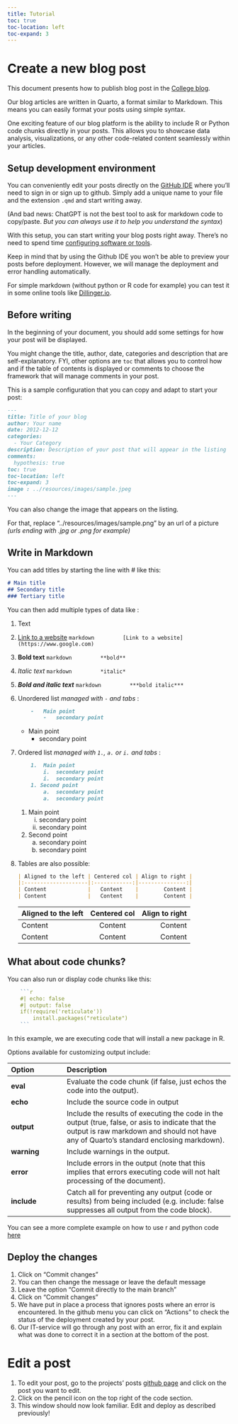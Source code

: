 ```yaml
---
title: Tutorial
toc: true
toc-location: left
toc-expand: 3
---
```


# Create a new blog post

This document presents how to publish blog post in the [College blog](https://github.com/IPESE/college_blog).

Our blog articles are written in Quarto, a format similar to Markdown. This means you can easily format your posts using simple syntax.

One exciting feature of our blog platform is the ability to include R or Python code chunks directly in your posts. This allows you to showcase data analysis, visualizations, or any other code-related content seamlessly within your articles.

## Setup development environment

You can conveniently edit your posts directly on the [GitHub IDE](https://github.com/IPESE/college_blog/new/main/posts) where you'll need to sign in or sign up to github. Simply add a unique name to your file and the extension `.qmd` and start writing away.

(And bad news: ChatGPT is not the best tool to ask for markdown code to copy/paste. *But you can always use it to help you understand the syntax*)

With this setup, you can start writing your blog posts right away. There's no need to spend time [configuring software or tools](environment_installation.html).

Keep in mind that by using the Github IDE you won't be able to preview your posts before deployment. However, we will manage the deployment and error handling automatically.

For simple markdown (without python or R code for example) you can test it in some online tools like [Dillinger.io](https://dillinger.io/).

## Before writing

In the beginning of your document, you should add some settings for how your post will be displayed. 

You might change the title, author, date, categories and description that are self-explanatory. FYI, other options are `toc` that allows you to control how and if the table of contents is displayed or comments to choose the framework that will manage comments in your post.

This is a sample configuration that you can copy and adapt to start your post:

```markdown
---
title: Title of your blog
author: Your name
date: 2012-12-12
categories:
  - Your Category
description: Description of your post that will appear in the listing
comments:
  hypothesis: true
toc: true
toc-location: left
toc-expand: 3
image : ../resources/images/sample.jpeg
---
```
You can also change the image that appears on the listing. 

For that, replace "../resources/images/sample.png" by an url of a picture *(urls ending with .jpg or .png for example)*

## Write in Markdown

You can add titles by starting the line with \# like this:

```markdown
# Main title
## Secondary title
### Tertiary title
```

You can then add multiple types of data like :

1.  Text

2.  [Link to a website](https://www.google.com)
    ```markdown
        [Link to a website](https://www.google.com)
    ```

4.  **Bold text**
    ```markdown
        **bold**
    ```

5.  *Italic text*
    ```markdown
        *italic*
    ```

6.  ***Bold and italic text***
    ```markdown
        ***bold italic***
    ```

7.  Unordered list *managed with `-` and tabs *:

    ```markdown
        -   Main point
            -   secondary point
    ```

    -   Main point
        -   secondary point

8.  Ordered list *managed with `1.`, `a.` or `i.` and tabs *:

    ```markdown
        1.  Main point
            i.  secondary point
            i.  secondary point
        1. Second point
            a.  secondary point
            a.  secondary point
    ```

    1.  Main point
        i.  secondary point
        i.  secondary point
    1. Second point
        a.  secondary point
        a.  secondary point

9.  Tables are also possible:

    ```markdown
    | Aligned to the left | Centered col | Align to right |
    |:--------------------|:------------:|---------------:|
    | Content             |   Content    |        Content |
    | Content             |   Content    |        Content |
    ```

    | Aligned to the left | Centered col | Align to right |
    |:--------------------|:------------:|---------------:|
    | Content             |   Content    |        Content |
    | Content             |   Content    |        Content |

## What about code chunks?

You can also run or display code chunks like this:

```r
    ```r
    #| echo: false
    #| output: false
    if(!require('reticulate'))
        install.packages("reticulate")
    ```
```
In this example, we are executing code that will install a new package in R. 

Options available for customizing output include:

| Option      | Description                                                                                                                                                                                 |
|:-----------------|:-----------------------------------------------------|
| **eval**    | Evaluate the code chunk (if false, just echos the code into the output).                                                                                                                    |
| **echo**    | Include the source code in output                                                                                                                                                           |
| **output**  | Include the results of executing the code in the output (true, false, or asis to indicate that the output is raw markdown and should not have any of Quarto’s standard enclosing markdown). |
| **warning** | Include warnings in the output.                                                                                                                                                             |
| **error**   | Include errors in the output (note that this implies that errors executing code will not halt processing of the document).                                                                  |
| **include** | Catch all for preventing any output (code or results) from being included (e.g. include: false suppresses all output from the code block).                                                  |

You can see a more complete example on how to use r and python code [here](https://github.com/IPESE/college_blog/blob/main/posts/test.qmd)

## Deploy the changes

1. Click on "Commit changes"
2. You can then change the message or leave the default message
3. Leave the option "Commit directly to the main branch"
4. Click on "Commit changes"
5. We have put in place a process that ignores posts where an error is encountered. In the github menu you can click on "Actions" to check the status of the deployment created by your post.
6. Our IT-service will go through any post with an error, fix it and explain what was done to correct it in a section at the bottom of the post.

# Edit a post

1. To edit your post, go to the projects' posts [github page](https://github.com/IPESE/college_blog/tree/main/posts) and click on the post you want to edit.
2. Click on the pencil icon on the top right of the code section.
3. This window should now look familiar. Edit and deploy as described previously!
